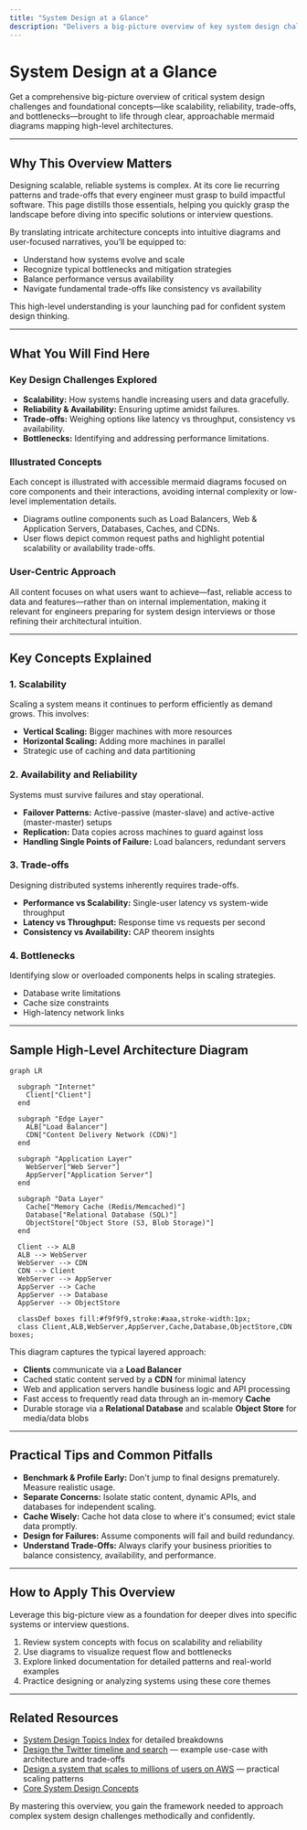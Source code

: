 ```yaml
---
title: "System Design at a Glance"
description: "Delivers a big-picture overview of key system design challenges and concepts—such as scalability, reliability, trade-offs, and bottlenecks—illustrated by succinct, user-friendly mermaid diagrams that map the high-level architecture."
---
```


# System Design at a Glance

Get a comprehensive big-picture overview of critical system design challenges and foundational concepts—like scalability, reliability, trade-offs, and bottlenecks—brought to life through clear, approachable mermaid diagrams mapping high-level architectures.

---

## Why This Overview Matters

Designing scalable, reliable systems is complex. At its core lie recurring patterns and trade-offs that every engineer must grasp to build impactful software. This page distills those essentials, helping you quickly grasp the landscape before diving into specific solutions or interview questions.

By translating intricate architecture concepts into intuitive diagrams and user-focused narratives, you’ll be equipped to:

- Understand how systems evolve and scale
- Recognize typical bottlenecks and mitigation strategies
- Balance performance versus availability
- Navigate fundamental trade-offs like consistency vs availability

This high-level understanding is your launching pad for confident system design thinking.

---

## What You Will Find Here

### Key Design Challenges Explored

- **Scalability:** How systems handle increasing users and data gracefully.
- **Reliability & Availability:** Ensuring uptime amidst failures.
- **Trade-offs:** Weighing options like latency vs throughput, consistency vs availability.
- **Bottlenecks:** Identifying and addressing performance limitations.

### Illustrated Concepts

Each concept is illustrated with accessible mermaid diagrams focused on core components and their interactions, avoiding internal complexity or low-level implementation details.

- Diagrams outline components such as Load Balancers, Web & Application Servers, Databases, Caches, and CDNs.
- User flows depict common request paths and highlight potential scalability or availability trade-offs.

### User-Centric Approach

All content focuses on what users want to achieve—fast, reliable access to data and features—rather than on internal implementation, making it relevant for engineers preparing for system design interviews or those refining their architectural intuition.

---

## Key Concepts Explained

### 1. Scalability

Scaling a system means it continues to perform efficiently as demand grows. This involves:

- **Vertical Scaling:** Bigger machines with more resources
- **Horizontal Scaling:** Adding more machines in parallel
- Strategic use of caching and data partitioning

### 2. Availability and Reliability

Systems must survive failures and stay operational.

- **Failover Patterns:** Active-passive (master-slave) and active-active (master-master) setups
- **Replication:** Data copies across machines to guard against loss
- **Handling Single Points of Failure:** Load balancers, redundant servers

### 3. Trade-offs

Designing distributed systems inherently requires trade-offs.

- **Performance vs Scalability:** Single-user latency vs system-wide throughput
- **Latency vs Throughput:** Response time vs requests per second
- **Consistency vs Availability:** CAP theorem insights

### 4. Bottlenecks

Identifying slow or overloaded components helps in scaling strategies.

- Database write limitations
- Cache size constraints
- High-latency network links

---

## Sample High-Level Architecture Diagram

```mermaid
graph LR

  subgraph "Internet"
    Client["Client"]
  end

  subgraph "Edge Layer"
    ALB["Load Balancer"]
    CDN["Content Delivery Network (CDN)"]
  end

  subgraph "Application Layer"
    WebServer["Web Server"]
    AppServer["Application Server"]
  end

  subgraph "Data Layer"
    Cache["Memory Cache (Redis/Memcached)"]
    Database["Relational Database (SQL)"]
    ObjectStore["Object Store (S3, Blob Storage)"]
  end

  Client --> ALB
  ALB --> WebServer
  WebServer --> CDN
  CDN --> Client
  WebServer --> AppServer
  AppServer --> Cache
  AppServer --> Database
  AppServer --> ObjectStore

  classDef boxes fill:#f9f9f9,stroke:#aaa,stroke-width:1px;
  class Client,ALB,WebServer,AppServer,Cache,Database,ObjectStore,CDN boxes;
```

This diagram captures the typical layered approach:

- **Clients** communicate via a **Load Balancer**
- Cached static content served by a **CDN** for minimal latency
- Web and application servers handle business logic and API processing
- Fast access to frequently read data through an in-memory **Cache**
- Durable storage via a **Relational Database** and scalable **Object Store** for media/data blobs

---

## Practical Tips and Common Pitfalls

- **Benchmark & Profile Early:** Don't jump to final designs prematurely. Measure realistic usage.
- **Separate Concerns:** Isolate static content, dynamic APIs, and databases for independent scaling.
- **Cache Wisely:** Cache hot data close to where it's consumed; evict stale data promptly.
- **Design for Failures:** Assume components will fail and build redundancy.
- **Understand Trade-Offs:** Always clarify your business priorities to balance consistency, availability, and performance.

---

## How to Apply This Overview

Leverage this big-picture view as a foundation for deeper dives into specific systems or interview questions.

1. Review system concepts with focus on scalability and reliability
2. Use diagrams to visualize request flow and bottlenecks
3. Explore linked documentation for detailed patterns and real-world examples
4. Practice designing or analyzing systems using these core themes

---

## Related Resources

- [System Design Topics Index](https://github.com/donnemartin/system-design-primer#index-of-system-design-topics) for detailed breakdowns
- [Design the Twitter timeline and search](https://github.com/donnemartin/system-design-primer/blob/main/solutions/system_design/twitter/README.md) — example use-case with architecture and trade-offs
- [Design a system that scales to millions of users on AWS](https://github.com/donnemartin/system-design-primer/blob/main/solutions/system_design/scaling_aws/README.md) — practical scaling patterns
- [Core System Design Concepts](https://github.com/donnemartin/system-design-primer/blob/main/concepts/architecture-foundations/core-system-concepts.md)

By mastering this overview, you gain the framework needed to approach complex system design challenges methodically and confidently.